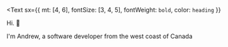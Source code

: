 
<Text
  sx={{ mt: [4, 6], fontSize: [3, 4, 5], fontWeight: `bold`, color: `heading` }}
>
  Hi. <span class="wave">👋</span>
</Text>

I'm Andrew, a software developer from the west coast of Canada
